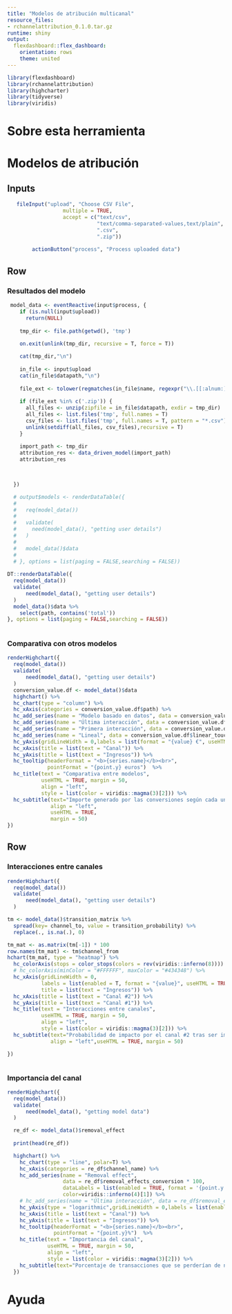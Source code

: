 ```yaml
---
title: "Modelos de atribución multicanal"
resource_files:
- rchannelattribution_0.1.0.tar.gz
runtime: shiny
output:
  flexdashboard::flex_dashboard:
    orientation: rows
    theme: united
---
```


```r
library(flexdashboard)
library(rchannelattribution)
library(highcharter)
library(tidyverse)
library(viridis)
```

Sobre esta herramienta
===================================== 

Modelos de atribución
===================================== 

Inputs {.sidebar}
-----------------------------------------------------------------------

```r



   fileInput("upload", "Choose CSV File",
                  multiple = TRUE,
                  accept = c("text/csv",
                             "text/comma-separated-values,text/plain",
                             ".csv",
                             ".zip"))
        
        actionButton("process", "Process uploaded data")


```



Row
-----------------------------------------------------------------------



### Resultados del modelo

```r
 model_data <- eventReactive(input$process, {
    if (is.null(input$upload))
      return(NULL)
   
    tmp_dir <- file.path(getwd(), 'tmp')
    
    on.exit(unlink(tmp_dir, recursive = T, force = T))

    cat(tmp_dir,"\n")
    
    in_file <- input$upload
    cat(in_file$datapath,"\n")
    
    file_ext <- tolower(regmatches(in_file$name, regexpr("\\.[[:alnum:]]{1,5}$", in_file$name)))
    
    if (file_ext %in% c('.zip')) {
      all_files <- unzip(zipfile = in_file$datapath, exdir = tmp_dir)
      all_files <- list.files('tmp', full.names = T)
      csv_files <- list.files('tmp', full.names = T, pattern = "*.csv")
      unlink(setdiff(all_files, csv_files),recursive = T)
    }
    
    import_path <- tmp_dir
    attribution_res <- data_driven_model(import_path)
    attribution_res 
    


  })

  # output$models <- renderDataTable({
  # 
  #   req(model_data())
  # 
  #   validate(
  #     need(model_data(), "getting user details")
  #   )
  # 
  #   model_data()$data
  # 
  # }, options = list(paging = FALSE,searching = FALSE))
  
DT::renderDataTable({
  req(model_data())
  validate(
      need(model_data(), "getting user details")
  )
  model_data()$data %>% 
    select(path, contains('total'))
}, options = list(paging = FALSE,searching = FALSE))  
  
```






### Comparativa con otros modelos

```r
renderHighchart({
  req(model_data())
  validate(
      need(model_data(), "getting user details")
  )
  conversion_value.df <- model_data()$data
  highchart() %>%
  hc_chart(type = "column") %>%
  hc_xAxis(categories = conversion_value.df$path) %>%
  hc_add_series(name = "Modelo basado en datos", data = conversion_value.df$total_conversion_value, color=viridis::inferno(4)[1]) %>%
  hc_add_series(name = "Última interacción", data = conversion_value.df$last_touch_value, color=viridis::inferno(4)[2]) %>%
  hc_add_series(name = "Primera interacción", data = conversion_value.df$first_touch_value, color=viridis::inferno(4)[3]) %>%
  hc_add_series(name = "Lineal", data = conversion_value.df$linear_touch_value, color=viridis::inferno(4)[4]) %>%
  hc_yAxis(gridLineWidth = 0,labels = list(format = "{value} €", useHTML = TRUE, title = list(text = "Ingresos"))) %>%
  hc_xAxis(title = list(text = "Canal")) %>%
  hc_yAxis(title = list(text = "Ingresos")) %>%
  hc_tooltip(headerFormat = "<b>{series.name}</b><br>",
             pointFormat = "{point.y} euros")  %>%
  hc_title(text = "Comparativa entre modelos",
           useHTML = TRUE, margin = 50,
           align = "left",
           style = list(color = viridis::magma(3)[2])) %>%
  hc_subtitle(text="Importe generado por las conversiones según cada uno de los modelos",
              align = "left",
              useHTML = TRUE,
              margin = 50)
})

```



Row {.tabset .tabset-fade}
-----------------------------------------------------------------------


### Interacciones entre canales

```r
renderHighchart({
  req(model_data())
  validate(
      need(model_data(), "getting user details")
  )

tm <- model_data()$transition_matrix %>% 
  spread(key= channel_to, value = transition_probability) %>% 
  replace(., is.na(.), 0)

tm_mat <- as.matrix(tm[-1]) * 100
row.names(tm_mat) <- tm$channel_from
hchart(tm_mat, type = "heatmap") %>%
  hc_colorAxis(stops = color_stops(colors = rev(viridis::inferno(8)))) %>%
  # hc_colorAxis(minColor = "#FFFFFF", maxColor = "#434348") %>%
  hc_xAxis(gridLineWidth = 0,
           labels = list(enabled = T, format = "{value}", useHTML = TRUE),
           title = list(text = "Ingresos")) %>%
  hc_xAxis(title = list(text = "Canal #2")) %>%
  hc_yAxis(title = list(text = "Canal #1")) %>%
  hc_title(text = "Interacciones entre canales",
           useHTML = TRUE, margin = 50,
           align = "left",
           style = list(color = viridis::magma(3)[2])) %>%
  hc_subtitle(text="Probabilidad de impacto por el canal #2 tras ser impacatado por el canal #1", 
              align = "left",useHTML = TRUE, margin = 50)

})



```


### Importancia del canal
```r


renderHighchart({
  req(model_data())
  validate(
      need(model_data(), "getting model data")
  )

  re_df <- model_data()$removal_effect
  
  print(head(re_df))

  highchart() %>%
    hc_chart(type = "line", polar=T) %>%
    hc_xAxis(categories = re_df$channel_name) %>%
    hc_add_series(name = "Removal effect",
                  data = re_df$removal_effects_conversion * 100,
                  dataLabels = list(enabled = TRUE, format = '{point.y:.1f}'),
                  color=viridis::inferno(4)[1]) %>%
    # hc_add_series(name = "Última interacción", data = re_df$removal_effects_conversion_value) %>%
    hc_yAxis(type = "logarithmic",gridLineWidth = 0,labels = list(enabled = F, format = "{value} %", useHTML = TRUE, title = list(text = "Ingresos"))) %>%
    hc_xAxis(title = list(text = "Canal")) %>%
    hc_yAxis(title = list(text = "Ingresos")) %>%
    hc_tooltip(headerFormat = "<b>{series.name}</b><br>",
               pointFormat = "{point.y}%")  %>%
    hc_title(text = "Importancia del canal",
             useHTML = TRUE, margin = 50,
             align = "left",
             style = list(color = viridis::magma(3)[2])) %>% 
    hc_subtitle(text="Porcentaje de transacciones que se perderían de no existir el canal", align = "left",useHTML = TRUE, margin = 50)
  })
```

Ayuda
===================================== 



